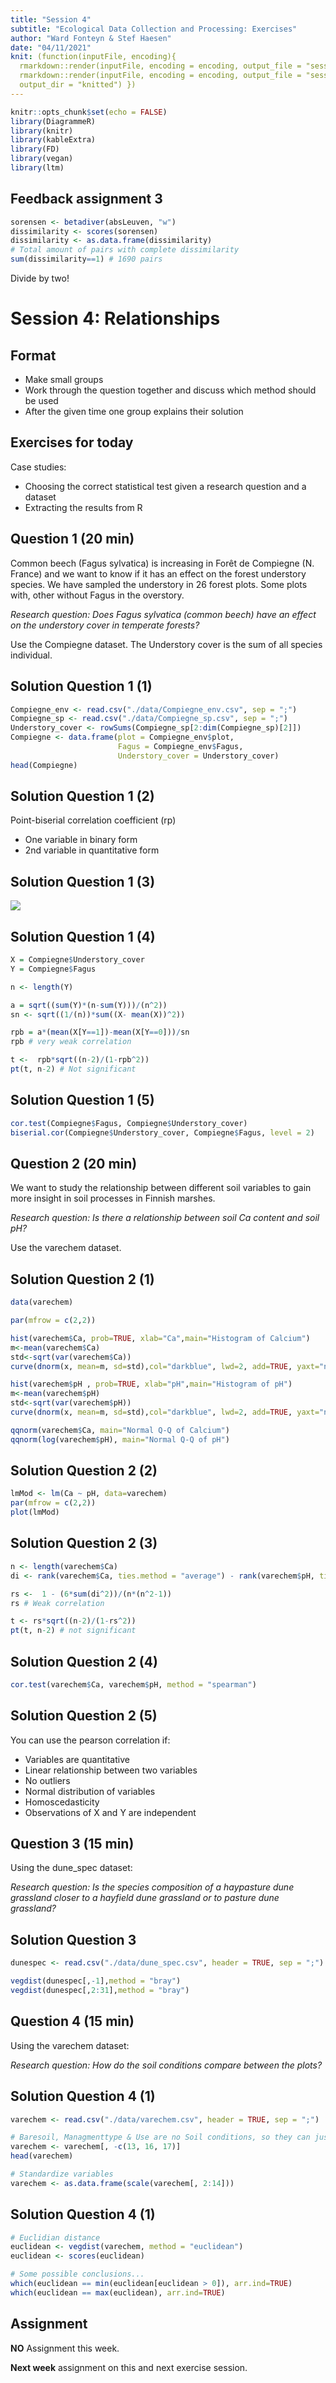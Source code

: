 ```yaml
---
title: "Session 4"
subtitle: "Ecological Data Collection and Processing: Exercises"
author: "Ward Fonteyn & Stef Haesen"
date: "04/11/2021"
knit: (function(inputFile, encoding){
  rmarkdown::render(inputFile, encoding = encoding, output_file = "session-3-document.html", output_format = "html_document",  output_dir = "knitted");
  rmarkdown::render(inputFile, encoding = encoding, output_file = "session-3-slides.html", output_format = "ioslides_presentation", output_options = list(widescreen = T),
  output_dir = "knitted") })
---
```


```r
knitr::opts_chunk$set(echo = FALSE)
library(DiagrammeR)
library(knitr)
library(kableExtra)
library(FD)
library(vegan)
library(ltm)
```

## Feedback assignment 3

```r
sorensen <- betadiver(absLeuven, "w")
dissimilarity <- scores(sorensen)
dissimilarity <- as.data.frame(dissimilarity)
# Total amount of pairs with complete dissimilarity
sum(dissimilarity==1) # 1690 pairs
```

Divide by two!

# Session 4: Relationships

## Format

- Make small groups
- Work through the question together and discuss which method should be used
- After the given time one group explains their solution

## Exercises for today

Case studies:

- Choosing the correct statistical test given a research question and a dataset
- Extracting the results from R

## Question 1 (20 min)
 
Common beech (Fagus sylvatica) is increasing in Forêt de Compiegne (N. France) and we want to know if it has an effect on the forest understory species. We have sampled the understory in 26 forest plots. Some plots with, other without Fagus in the overstory. 

*Research question: Does Fagus sylvatica (common beech) have an effect on the understory cover in temperate forests?*

Use the Compiegne dataset. The Understory cover is the sum of all species individual.

## Solution Question 1 (1)

```r
Compiegne_env <- read.csv("./data/Compiegne_env.csv", sep = ";")
Compiegne_sp <- read.csv("./data/Compiegne_sp.csv", sep = ";")
Understory_cover <- rowSums(Compiegne_sp[2:dim(Compiegne_sp)[2]])
Compiegne <- data.frame(plot = Compiegne_env$plot,
                        Fagus = Compiegne_env$Fagus,
                        Understory_cover = Understory_cover)
head(Compiegne)
```


## Solution Question 1 (2)

Point-biserial correlation coefficient (rp)

- One variable in binary form
- 2nd variable in quantitative form


## Solution Question 1 (3)

![](./pictures/pb.png)

## Solution Question 1 (4)

```r
X = Compiegne$Understory_cover
Y = Compiegne$Fagus

n <- length(Y)

a = sqrt((sum(Y)*(n-sum(Y)))/(n^2))
sn <- sqrt((1/(n))*sum((X- mean(X))^2))

rpb = a*(mean(X[Y==1])-mean(X[Y==0]))/sn
rpb # very weak correlation

t <-  rpb*sqrt((n-2)/(1-rpb^2))
pt(t, n-2) # Not significant

```

## Solution Question 1 (5)

```r
cor.test(Compiegne$Fagus, Compiegne$Understory_cover)
biserial.cor(Compiegne$Understory_cover, Compiegne$Fagus, level = 2)

```

## Question 2 (20 min)

We want to study the relationship between different soil variables to gain more insight in soil processes in Finnish marshes.

*Research question: Is there a relationship between soil Ca content and soil pH?*

Use the varechem dataset.

## Solution Question 2 (1)

```r
data(varechem)

par(mfrow = c(2,2))

hist(varechem$Ca, prob=TRUE, xlab="Ca",main="Histogram of Calcium")
m<-mean(varechem$Ca)
std<-sqrt(var(varechem$Ca))
curve(dnorm(x, mean=m, sd=std),col="darkblue", lwd=2, add=TRUE, yaxt="n")

hist(varechem$pH , prob=TRUE, xlab="pH",main="Histogram of pH")
m<-mean(varechem$pH)
std<-sqrt(var(varechem$pH))
curve(dnorm(x, mean=m, sd=std),col="darkblue", lwd=2, add=TRUE, yaxt="n")

qqnorm(varechem$Ca, main="Normal Q-Q of Calcium")
qqnorm(log(varechem$pH), main="Normal Q-Q of pH")
```

## Solution Question 2 (2)

```r
lmMod <- lm(Ca ~ pH, data=varechem)
par(mfrow = c(2,2))
plot(lmMod)

```

## Solution Question 2 (3)

```r
n <- length(varechem$Ca)
di <- rank(varechem$Ca, ties.method = "average") - rank(varechem$pH, ties.method = "average")

rs <-  1 - (6*sum(di^2))/(n*(n^2-1))
rs # Weak correlation

t <- rs*sqrt((n-2)/(1-rs^2))
pt(t, n-2) # not significant

```

## Solution Question 2 (4)

```r
cor.test(varechem$Ca, varechem$pH, method = "spearman")
```

## Solution Question 2 (5)

You can use the pearson correlation if:

- Variables are quantitative
- Linear relationship between two variables
- No outliers
- Normal distribution of variables
- Homoscedasticity
- Observations of X and Y are independent

## Question 3 (15 min)

Using the dune_spec dataset:

*Research question: Is the species composition of a haypasture dune grassland closer to a hayfield dune grassland or to pasture dune grassland?*

## Solution Question 3

```r
dunespec <- read.csv("./data/dune_spec.csv", header = TRUE, sep = ";")

vegdist(dunespec[,-1],method = "bray")
vegdist(dunespec[,2:31],method = "bray")
```

## Question 4 (15 min)

Using the varechem dataset:

*Research question: How do the soil conditions compare between the plots?*

## Solution Question 4 (1)

```r
varechem <- read.csv("./data/varechem.csv", header = TRUE, sep = ";")
```


```r

# Baresoil, Managmenttype & Use are no Soil conditions, so they can just be deleted from the data frame
varechem <- varechem[, -c(13, 16, 17)]
head(varechem)

# Standardize variables
varechem <- as.data.frame(scale(varechem[, 2:14]))

```

## Solution Question 4 (1)

```r
# Euclidian distance
euclidean <- vegdist(varechem, method = "euclidean")
euclidean <- scores(euclidean)

# Some possible conclusions...
which(euclidean == min(euclidean[euclidean > 0]), arr.ind=TRUE)
which(euclidean == max(euclidean), arr.ind=TRUE)
```

## Assignment

**NO** Assignment this week.

**Next week** assignment on this and next exercise session.